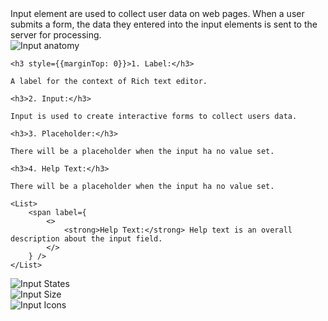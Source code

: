 

<Section contained={true} style={{ paddingTop: 0 }}>
	Input element are used to collect user data on web pages. When a user
	submits a form, the data they entered into the input elements is sent to the
	server for processing.
</Section>

<Section title="Anatomy">
	<img
		src={Anatomy}
		alt="Input anatomy"
		style={{ marginBottom: 20 }}
	/>

	<h3 style={{marginTop: 0}}>1. Label:</h3>

	A label for the context of Rich text editor.

	<h3>2. Input:</h3>

	Input is used to create interactive forms to collect users data.

	<h3>3. Placeholder:</h3>

	There will be a placeholder when the input ha no value set.

	<h3>4. Help Text:</h3>

	There will be a placeholder when the input ha no value set.

	<List>
    	<span label={
			<>
				<strong>Help Text:</strong> Help text is an overall description about the input field.
			</>
		} />
	</List>

</Section>

<Section title="States">
	<img src={States} alt="Input States" />
</Section>

<Section title="Size">
	<img src={Size} alt="Input Size" />
</Section>

<Section title="Icons">
	<img src={Icons} alt="Input Icons" />
</Section>
